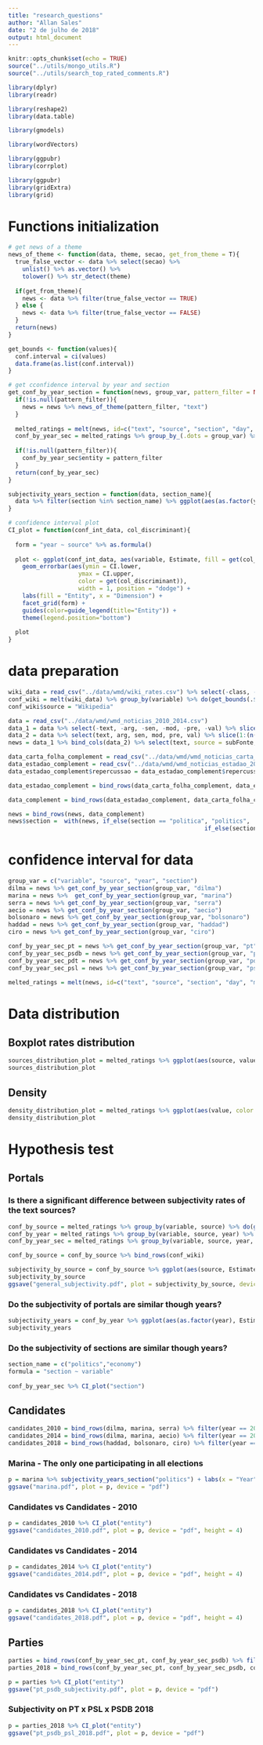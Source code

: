 ```yaml
---
title: "research_questions"
author: "Allan Sales"
date: "2 de julho de 2018"
output: html_document
---
```


```r
knitr::opts_chunk$set(echo = TRUE)
source("../utils/mongo_utils.R")
source("../utils/search_top_rated_comments.R")

library(dplyr)
library(readr)

library(reshape2)
library(data.table)

library(gmodels)

library(wordVectors)

library(ggpubr)
library(corrplot)

library(ggpubr)
library(gridExtra)
library(grid)
```

# Functions initialization
```r
# get news of a theme
news_of_theme <- function(data, theme, secao, get_from_theme = T){
  true_false_vector <- data %>% select(secao) %>% 
    unlist() %>% as.vector() %>% 
    tolower() %>% str_detect(theme)
  
  if(get_from_theme){
    news <- data %>% filter(true_false_vector == TRUE)
  } else {
    news <- data %>% filter(true_false_vector == FALSE)
  }
  return(news)
}

get_bounds <- function(values){
  conf.interval = ci(values)
  data.frame(as.list(conf.interval))
}

# get cconfidence interval by year and section
get_conf_by_year_section = function(news, group_var, pattern_filter = NULL){
  if(!is.null(pattern_filter)){
    news = news %>% news_of_theme(pattern_filter, "text")  
  }
  
  melted_ratings = melt(news, id=c("text", "source", "section", "day", "month", "year"))
  conf_by_year_sec = melted_ratings %>% group_by_(.dots = group_var) %>% do(get_bounds(.$value))
  
  if(!is.null(pattern_filter)){
    conf_by_year_sec$entity = pattern_filter  
  }
  return(conf_by_year_sec)
}

subjectivity_years_section = function(data, section_name){
  data %>% filter(section %in% section_name) %>% ggplot(aes(as.factor(year), Estimate, ymin = CI.lower, ymax = CI.upper, color = source)) + geom_errorbar(position = "dodge") + facet_wrap(variable ~ ., scales="free")
}

# confidence interval plot
CI_plot = function(conf_int_data, col_discriminant){
  
  form = "year ~ source" %>% as.formula()
  
  plot <- ggplot(conf_int_data, aes(variable, Estimate, fill = get(col_discriminant))) +
    geom_errorbar(aes(ymin = CI.lower, 
                    ymax = CI.upper, 
                    color = get(col_discriminant)), 
                    width = 1, position = "dodge") +
    labs(fill = "Entity", x = "Dimension") + 
    facet_grid(form) + 
    guides(color=guide_legend(title="Entity")) + 
    theme(legend.position="bottom")
  
  plot   
}
```

# data preparation
```r
wiki_data = read_csv("../data/wmd/wiki_rates.csv") %>% select(-class, -Comment)
conf_wiki = melt(wiki_data) %>% group_by(variable) %>% do(get_bounds(.$value))
conf_wiki$source = "Wikipedia"

data = read_csv("../data/wmd/wmd_noticias_2010_2014.csv")
data_1 = data %>% select(-text, -arg, -sen, -mod, -pre, -val) %>% slice(2:n())
data_2 = data %>% select(text, arg, sen, mod, pre, val) %>% slice(1:(n()-1))
news = data_1 %>% bind_cols(data_2) %>% select(text, source = subFonte, day = dia, month = mes, year = ano, section = caderno, arg, sen, mod, pre, val) %>% filter(pre != -1)

data_carta_folha_complement = read_csv("../data/wmd/wmd_noticias_carta_2010-2018_folha_2018.csv")
data_estadao_complement = read_csv("../data/wmd/wmd_noticias_estadao_2018.csv")
data_estadao_complement$repercussao = data_estadao_complement$repercussao %>% as.character()

data_estadao_complement = bind_rows(data_carta_folha_complement, data_estadao_complement)

data_complement = bind_rows(data_estadao_complement, data_carta_folha_complement) %>% select(text, source = subFonte, day = dia, month = mes, year = ano, section = caderno, arg, sen, mod, pre, val) %>% filter(pre != -1)

news = bind_rows(news, data_complement)
news$section =  with(news, if_else(section == "politica", "politics",
                                                        if_else(section == "economia", "economy", if_else(section == "cultura", "culture", section))))
```

# confidence interval for data
```r
group_var = c("variable", "source", "year", "section")
dilma = news %>% get_conf_by_year_section(group_var, "dilma")
marina = news %>%  get_conf_by_year_section(group_var, "marina")
serra = news %>% get_conf_by_year_section(group_var, "serra")
aecio = news %>% get_conf_by_year_section(group_var, "aecio")
bolsonaro = news %>% get_conf_by_year_section(group_var, "bolsonaro")
haddad = news %>% get_conf_by_year_section(group_var, "haddad")
ciro = news %>% get_conf_by_year_section(group_var, "ciro")

conf_by_year_sec_pt = news %>% get_conf_by_year_section(group_var, "pt")
conf_by_year_sec_psdb = news %>% get_conf_by_year_section(group_var, "psdb")
conf_by_year_sec_pdt = news %>% get_conf_by_year_section(group_var, "pdt")
conf_by_year_sec_psl = news %>% get_conf_by_year_section(group_var, "psl")
```


```r
melted_ratings = melt(news, id=c("text", "source", "section", "day", "month", "year"))
```

# Data distribution
## Boxplot rates distribution
```r
sources_distribution_plot = melted_ratings %>% ggplot(aes(source, value)) + geom_boxplot() + facet_wrap(~variable)
sources_distribution_plot
```

## Density 
```r
density_distribution_plot = melted_ratings %>% ggplot(aes(value, color = source)) + geom_density() + facet_wrap(~variable)
density_distribution_plot
```

# Hypothesis test
## Portals
### Is there a significant difference between subjectivity rates of the text sources?
```r
conf_by_source = melted_ratings %>% group_by(variable, source) %>% do(get_bounds(.$value))
conf_by_year = melted_ratings %>% group_by(variable, source, year) %>% do(get_bounds(.$value))
conf_by_year_sec = melted_ratings %>% group_by(variable, source, year, section) %>% do(get_bounds(.$value))
```

```r
conf_by_source = conf_by_source %>% bind_rows(conf_wiki)

subjectivity_by_source = conf_by_source %>% ggplot(aes(source, Estimate, ymin = CI.lower, ymax = CI.upper, color = source)) + geom_errorbar() + facet_wrap(variable ~ ., scales="free") + theme(axis.text.x = element_text(angle = 90, hjust = 1)) + theme(legend.position="bottom")
subjectivity_by_source
ggsave("general_subjectivity.pdf", plot = subjectivity_by_source, device = "pdf")
```

### Do the subjectivity of portals are similar though years?
```r
subjectivity_years = conf_by_year %>% ggplot(aes(as.factor(year), Estimate, ymin = CI.lower, ymax = CI.upper, color = source)) + geom_errorbar(position = "dodge") + facet_wrap(variable ~ ., scales="free")  + theme(axis.text.x = element_text(angle = 90, hjust = 1))
subjectivity_years
```

### Do the subjectivity of sections are similar though years?
```r
section_name = c("politics","economy")
formula = "section ~ variable"                                           
             
conf_by_year_sec %>% CI_plot("section")
```

## Candidates
```r
candidates_2010 = bind_rows(dilma, marina, serra) %>% filter(year == 2010, section == "politics")
candidates_2014 = bind_rows(dilma, marina, aecio) %>% filter(year == 2014, section == "politics")
candidates_2018 = bind_rows(haddad, bolsonaro, ciro) %>% filter(year == 2018, section == "politics")
```

### Marina - The only one participating in all elections
```r
p = marina %>% subjectivity_years_section("politics") + labs(x = "Year") + theme(legend.position="bottom")
ggsave("marina.pdf", plot = p, device = "pdf")
```

### Candidates vs Candidates - 2010
```r
p = candidates_2010 %>% CI_plot("entity")
ggsave("candidates_2010.pdf", plot = p, device = "pdf", height = 4)
```

### Candidates vs Candidates - 2014 
```r
p = candidates_2014 %>% CI_plot("entity")
ggsave("candidates_2014.pdf", plot = p, device = "pdf", height = 4)
```

### Candidates vs Candidates - 2018
```r
p = candidates_2018 %>% CI_plot("entity")
ggsave("candidates_2018.pdf", plot = p, device = "pdf", height = 4)
```

## Parties
```r
parties = bind_rows(conf_by_year_sec_pt, conf_by_year_sec_psdb) %>% filter(section == "politics")
parties_2018 = bind_rows(conf_by_year_sec_pt, conf_by_year_sec_psdb, conf_by_year_sec_psl) %>% filter(year == 2018, section == "politics")
```

```r
p = parties %>% CI_plot("entity")
ggsave("pt_psdb_subjectivity.pdf", plot = p, device = "pdf")
```

### Subjectivity on PT x PSL x PSDB 2018
```r
p = parties_2018 %>% CI_plot("entity")
ggsave("pt_psdb_psl_2018.pdf", plot = p, device = "pdf")
```